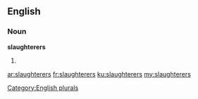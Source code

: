 ==English==

===Noun===
'''slaughterers'''

# {{plural of|slaughterer}}

[[Category:English plurals]]

[[ar:slaughterers]]
[[fr:slaughterers]]
[[ku:slaughterers]]
[[my:slaughterers]]